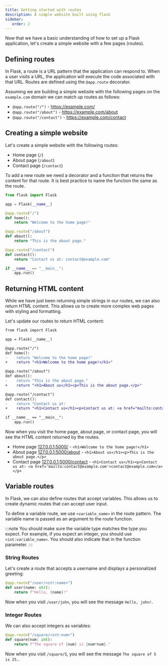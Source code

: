 ```yaml
---
title: Getting started with routes
description: A simple website built using flask
sidebar:
   order: 2
---
```


Now that we have a basic understanding of how to set up a Flask application, let's create a simple website with a few pages (routes).

## Defining routes

In Flask, a route is a URL pattern that the application can respond to. When a user visits a URL, the application will execute the code associated with that URL. Routes are defined using the `@app.route` decorator.

Assuming we are building a simple website with the following pages on the `example.com` domain we can match up routes as follows:

- `@app.route("/")` - https://example.com/
- `@app.route("/about")` - https://example.com/about
- `@app.route("/contact")` - https://example.com/contact

## Creating a simple website

Let's create a simple website with the following routes:

- Home page (`/`)
- About page (`/about`)
- Contact page (`/contact`)

To add a new route we need a decorator and a function that returns the content for that route. It is best practice to name the function the same as the route.

```python
from flask import Flask

app = Flask(__name__)

@app.route("/")
def home():
    return "Welcome to the home page!"

@app.route("/about")
def about():
    return "This is the about page."

@app.route("/contact")
def contact():
    return "Contact us at: contact@example.com"

if __name__ == "__main__":
    app.run()
```

## Returning HTML content

While we have just been returning simple strings in our routes, we can also return HTML content. This allows us to create more complex web pages with styling and formatting.

Let's update our routes to return HTML content:

```diff lang="python"
from flask import Flask

app = Flask(__name__)

@app.route("/")
def home():
-    return "Welcome to the home page!"
+    return "<h1>Welcome to the home page!</h1>"

@app.route("/about")
def about():
-    return "This is the about page."
+    return "<h1>About us</h1><p>This is the about page.</p>"

@app.route("/contact")
def contact():
-    return "Contact us at:
+    return "<h1>Contact us</h1><p>Contact us at: <a href="mailto:contact@example.com">contact@example.com</a></p>"

if __name__ == "__main__":
    app.run()
```

Now when you visit the home page, about page, or contact page, you will see the HTML content returned by the routes.

- Home page [127.0.0.1:5000/](http://127.0.0.1:5000/) - `<h1>Welcome to the home page!</h1>`
- About page [127.0.0.1:5000/about](http://127.0.0.1:5000/about) - `<h1>About us</h1><p>This is the about page.</p>`
- Contact page [127.0.0.1:5000/contact](http://127.0.0.1:5000/contact) - `<h1>Contact us</h1><p>Contact us at: <a href='mailto:contact@example.com'>contact@example.com</a></p>`


## Variable routes

In Flask, we can also define routes that accept variables. This allows us to create dynamic routes that can accept user input.

To define a variable route, we use `<variable_name>` in the route pattern. The variable name is passed as an argument to the route function.

:::note
You should make sure the variable type matches the type you expect. For example, if you expect an integer, you should use `<int:variable_name>`. You should also indicate that in the function parameter.
:::

### String Routes

Let's create a route that accepts a username and displays a personalized greeting:

```python
@app.route("/user/<str:name>")
def user(name: str):
    return f"Hello, {name}!"
```

Now when you visit `/user/john`, you will see the message `Hello, john!`.

### Integer Routes

We can also accept integers as variables:

```python
@app.route("/square/<int:num>")
def square(num: int):
    return f"The square of {num} is {num*num}."
```

Now when you visit `/square/5`, you will see the message `The square of 5 is 25.`.